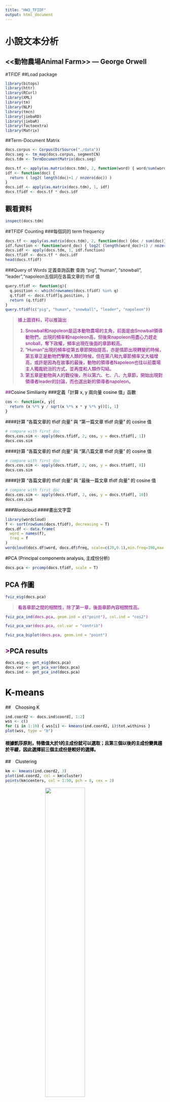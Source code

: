 ```yaml
---
title: "HW3_TFIDF"
output: html_document
---
```

# 小說文本分析
## <<動物農場Animal Farm>> --- George Orwell

#TFIDF
##Load package
```r
library(bitops)
library(httr)
library(RCurl)
library(XML)
library(tm)
library(NLP)
library(tmcn)
library(jiebaRD)
library(jiebaR)
library(factoextra)
library(Matrix)
```
##Term-Document Matrix
```r
docs.corpus <- Corpus(DirSource("./data"))
docs.seg <- tm_map(docs.corpus, segmentCN)
docs.tdm <- TermDocumentMatrix(docs.seg)
```

```r
docs.tf <- apply(as.matrix(docs.tdm), 2, function(word) { word/sum(word) })
idf <- function(doc) {
  return ( log2( length(doc)+1 / nnzero(doc)) )
}
docs.idf <- apply(as.matrix(docs.tdm), 1, idf)
docs.tfidf <- docs.tf * docs.idf
```

## 觀看資料
```r
inspect(docs.tdm)
```

##TFIDF Counting
###每個詞的 term frequency
```r
docs.tf <- apply(as.matrix(docs.tdm), 2, function(doc) {doc / sum(doc)})
idf.function <- function(word_doc) { log2( (length(word_doc)+1) / nnzero(word_doc) ) }
docs.idf <- apply(docs.tdm, 1, idf.function)
docs.tfidf <- docs.tf * docs.idf
head(docs.tfidf)
```

###Query of Words
定義查詢函數
查詢 “pig”, “human”, “snowball”, "leader","napoleon五個詞在各篇文章的 tfidf 值
```r
query.tfidf <- function(q){
  q.position <- which(rownames(docs.tfidf) %in% q)
  q.tfidf <- docs.tfidf[q.position, ]
  return (q.tfidf)
}
query.tfidf(c("pig", "human", "snowball", "leader", "napoleon"))
```
><font color="purple">據上圖資料，可以推論出<font>
>
>(1) Snowball和napoleon是這本動物農場的主角，前面是由Snowball領導動物們，出現的頻率較napoleon高，但後來napoleon用盡心力趕走snoball，奪下政權，頻率出現在後面的章節較高。
>(2) "Human"出現的頻率從第五章節開始提高，亦是情節出現轉變的時候，第五章正是動物們擊敗人類的時候，但在第八和九章節頻率又大福增高，或許是因為在故事的最後，動物的領導者Napoleon也往以前農場主人獨裁統治的方式，並再度和人類作勾結。
>(3) 第五章是動物與人的戰役後，所以第六、七、八、九章節，開始出現對領導者leader的討論，而也選出新的領導者napoleon。

##<font color="black">Cosine Similiarity<font>
###定義「計算 x, y 兩向量 cosine 值」函數
```r
cos <- function(x, y){
  return (x %*% y / sqrt(x %*% x * y %*% y))[1, 1]
}
```
####計算 “各篇文章的 tfidf 向量” 與 “第一篇文章 tfidf 向量” 的 cosine 值
```r
# compare with first doc
docs.cos.sim <- apply(docs.tfidf, 2, cos, y = docs.tfidf[, 1])
docs.cos.sim
```

####計算 “各篇文章的 tfidf 向量” 與 “第八篇文章 tfidf 向量” 的 cosine 值
```r
# compare with first doc
docs.cos.sim <- apply(docs.tfidf, 2, cos, y = docs.tfidf[, 8])
docs.cos.sim
```

####計算 “各篇文章的 tfidf 向量” 與 “最後一篇文章 tfidf 向量” 的 cosine 值
```r
# compare with first doc
docs.cos.sim <- apply(docs.tfidf, 2, cos, y = docs.tfidf[, 10])
docs.cos.sim
```

###Wordcloud
####畫出文字雲
```r
library(wordcloud)
f <- sort(rowSums(docs.tfidf), decreasing = T)
docs.df <- data.frame(
  word = names(f),
  freq = f
)
wordcloud(docs.df$word, docs.df$freq, scale=c(20,0.1),min.freq=190,max.words=45, colors=brewer.pal(8, "Dark2"))
```

#PCA (Principal components analysis, 主成份分析)
```r
docs.pca <- prcomp(docs.tfidf, scale = T)
```

## PCA 作圖
```r
fviz_eig(docs.pca)
```
><font color="purple">看各章節之間的相關性，除了第一章，後面章節內容相關性高。<font>
```r
fviz_pca_ind(docs.pca, geom.ind = c("point"), col.ind = "cos2")
```

```r
fviz_pca_var(docs.pca, col.var = "contrib")
```

```r
fviz_pca_biplot(docs.pca, geom.ind = "point")
```

## ><font color="black">PCA results<font>
```r
docs.eig <- get_eig(docs.pca)
docs.var <- get_pca_var(docs.pca)
docs.ind <- get_pca_ind(docs.pca)
```

# K-means

##　Choosing K
```r
ind.coord2 <- docs.ind$coord[, 1:2]
wss <- c()
for (i in 1:10) { wss[i] <- kmeans(ind.coord2, i)$tot.withinss }
plot(wss, type = "b")
```
#### 根據凱莎原則，特徵值大於1的主成份就可以選取；且第三個以後的主成份變異趨於平緩，因此選擇前三個主成份是較好的選擇。


##　Clustering
```r
km <- kmeans(ind.coord2, 3)
plot(ind.coord2, col = km$cluster)
points(km$centers, col = 1:50, pch = 8, cex = 2)
```

<img src="http://activistshub.com/wp-content/uploads/2015/01/George-Orwell-animal-farm.jpg" style="display:block; margin:auto; width:50%;">
